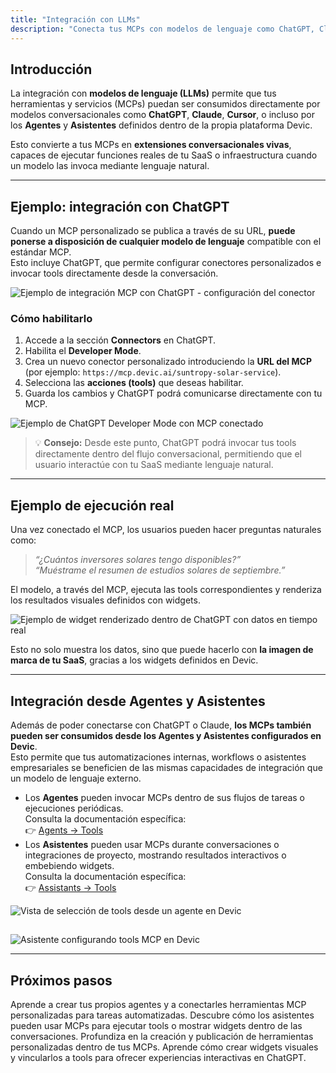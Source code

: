 ```yaml
---
title: "Integración con LLMs"
description: "Conecta tus MCPs con modelos de lenguaje como ChatGPT, Claude o Cursor, y habilita su uso desde agentes y asistentes en Devic."
---
```


## Introducción

La integración con **modelos de lenguaje (LLMs)** permite que tus herramientas y servicios (MCPs) puedan ser consumidos directamente por modelos conversacionales como **ChatGPT**, **Claude**, **Cursor**, o incluso por los **Agentes** y **Asistentes** definidos dentro de la propia plataforma Devic.

Esto convierte a tus MCPs en **extensiones conversacionales vivas**, capaces de ejecutar funciones reales de tu SaaS o infraestructura cuando un modelo las invoca mediante lenguaje natural.

---

## Ejemplo: integración con ChatGPT

Cuando un MCP personalizado se publica a través de su URL, **puede ponerse a disposición de cualquier modelo de lenguaje** compatible con el estándar MCP.\
Esto incluye ChatGPT, que permite configurar conectores personalizados e invocar tools directamente desde la conversación.

![Ejemplo de integración MCP con ChatGPT - configuración del conector](/chatgpt-configuration.png)

### Cómo habilitarlo

1. Accede a la sección **Connectors** en ChatGPT.
2. Habilita el **Developer Mode**.
3. Crea un nuevo conector personalizado introduciendo la **URL del MCP** (por ejemplo: `https://mcp.devic.ai/suntropy-solar-service`).
4. Selecciona las **acciones (tools)** que deseas habilitar.
5. Guarda los cambios y ChatGPT podrá comunicarse directamente con tu MCP.

![Ejemplo de ChatGPT Developer Mode con MCP conectado](/create-new-mcp.png)

> 💡 **Consejo:** Desde este punto, ChatGPT podrá invocar tus tools directamente dentro del flujo conversacional, permitiendo que el usuario interactúe con tu SaaS mediante lenguaje natural.

---

## Ejemplo de ejecución real

Una vez conectado el MCP, los usuarios pueden hacer preguntas naturales como:

> _“¿Cuántos inversores solares tengo disponibles?”_\
> _“Muéstrame el resumen de estudios solares de septiembre.”_

El modelo, a través del MCP, ejecuta las tools correspondientes y renderiza los resultados visuales definidos con widgets.

![Ejemplo de widget renderizado dentro de ChatGPT con datos en tiempo real](/integration-example.png)

Esto no solo muestra los datos, sino que puede hacerlo con **la imagen de marca de tu SaaS**, gracias a los widgets definidos en Devic.

---

## Integración desde Agentes y Asistentes

Además de poder conectarse con ChatGPT o Claude, **los MCPs también pueden ser consumidos desde los Agentes y Asistentes configurados en Devic**.\
Esto permite que tus automatizaciones internas, workflows o asistentes empresariales se beneficien de las mismas capacidades de integración que un modelo de lenguaje externo.

- Los **Agentes** pueden invocar MCPs dentro de sus flujos de tareas o ejecuciones periódicas.\
  Consulta la documentación específica:\
  👉 [Agents → Tools](../agents/tools)
- Los **Asistentes** pueden usar MCPs durante conversaciones o integraciones de proyecto, mostrando resultados interactivos o embebiendo widgets.\
  Consulta la documentación específica:\
  👉 [Assistants → Tools](../assistants/tools)

![Vista de selección de tools desde un agente en Devic](/add-my-mcp-agent.png)

## 

![Asistente configurando tools MCP en Devic](/add-my-mcp2.png)

---

## Próximos pasos

<CardGroup cols={2}>
  <Card title="Agentes" icon="robot" href="../agents/overview">
    Aprende a crear tus propios agentes y a conectarles herramientas MCP personalizadas para tareas automatizadas.
  </Card>
  <Card title="Asistentes" icon="user" href="../assistants/overview">
    Descubre cómo los asistentes pueden usar MCPs para ejecutar tools o mostrar widgets dentro de las conversaciones.
  </Card>
  <Card title="MCP Tools" icon="code" href="../mcp/tools">
    Profundiza en la creación y publicación de herramientas personalizadas dentro de tus MCPs.
  </Card>
  <Card title="Widgets" icon="layout-grid" href="../mcp/widgets">
    Aprende cómo crear widgets visuales y vincularlos a tools para ofrecer experiencias interactivas en ChatGPT.
  </Card>
</CardGroup>